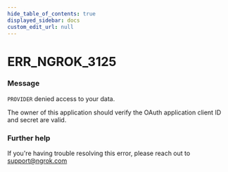 ```yaml
---
hide_table_of_contents: true
displayed_sidebar: docs
custom_edit_url: null
---
```



# ERR_NGROK_3125

### Message

`PROVIDER` denied access to your data.

The owner of this application should verify the OAuth application client ID and secret are valid.

### Further help

If you're having trouble resolving this error, please reach out to [support@ngrok.com](mailto:support@ngrok.com?subject=Help%20with%20ERR_NGROK_3125)

<ErrorDetails error="err_ngrok_3125" />

